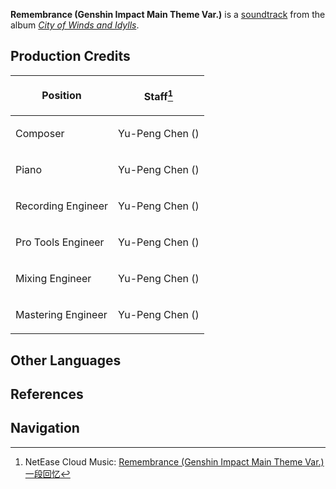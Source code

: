 {{Soundtrack Infobox
|title          = Remembrance
|image          = City of Winds and Idylls.png
|album          = City of Winds and Idylls
|disc           = 2
|number         = 41
|featured       =
|featured2      =
|featured3      =
|featured_disc  =
|featured_disc2 =
|featured_disc3 =
|youtube_id     = aeEkatw2Heg
|youtube_time   = 1094
|spotify_id     = 3jHBBIYFpIsmGluMkwQ5uT
|played_in      = Mondstadt
|during         = [[Mondstadt]] (Night)
|domain         =
|previous       = Restless Blazing Sun
|next           = The Horizon
}}
'''Remembrance (Genshin Impact Main Theme Var.)''' is a [[soundtrack]] from the album ''[[City of Winds and Idylls]]''.

==Production Credits==
{| class="wikitable" style="text-align:left; height:0.5em"
! Position
! Staff<ref>NetEase Cloud Music: [https://music.163.com/#/song?id=1481390660 Remembrance (Genshin Impact Main Theme Var.) 一段回忆]</ref>
|-
! Composer
| Yu-Peng Chen ({{Lang|zh=陈致逸|mini=1}})
|-
! Piano
| Yu-Peng Chen ({{Lang|zh=陈致逸|mini=1}})
|-
! Recording Engineer
| Yu-Peng Chen ({{Lang|zh=陈致逸|mini=1}})
|-
! Pro Tools Engineer
| Yu-Peng Chen ({{Lang|zh=陈致逸|mini=1}})
|-
! Mixing Engineer
| Yu-Peng Chen ({{Lang|zh=陈致逸|mini=1}})
|-
! Mastering Engineer
| Yu-Peng Chen ({{Lang|zh=陈致逸|mini=1}})
|}

==Other Languages==
{{Other Languages|default_hidden = 1
|en      = Remembrance
|zhs     = 一段回忆
|zhs_rm  = Yīduàn Huíyì
|zht     = 一段回憶
|zht_rm  = Yīduàn Huíyì
|ja      = リメンブランス
|ja_rm   = Rimenburansu
}}

==References==
{{Reflist}}

==Navigation==
{{Soundtrack Navbox|City of Winds and Idylls}}